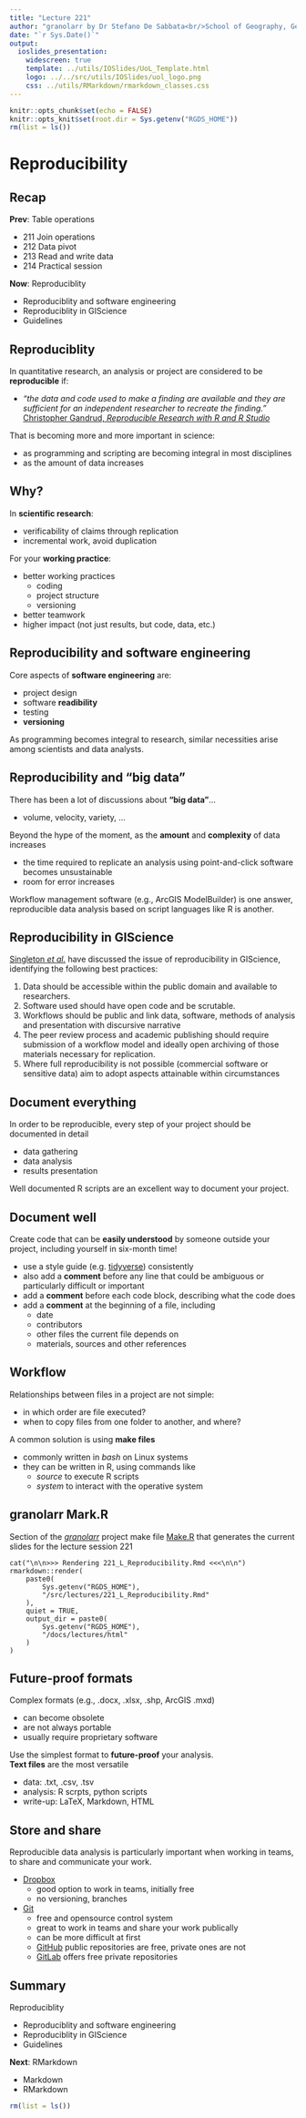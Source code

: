 ```yaml
---
title: "Lecture 221"
author: "granolarr by Dr Stefano De Sabbata<br/>School of Geography, Geology, and the Env.<br/>University of Leicester<br/><a href=\"https://github.com/sdesabbata/granolarr\">github.com/sdesabbata/granolarr</a><br/><a href=\"mailto:s.desabbata@le.ac.uk\">s.desabbata&commat;le.ac.uk</a> &vert; <a href=\"https://twitter.com/maps4thought\">&commat;maps4thought</a><br/>licensed under <a href=\"https://www.gnu.org/licenses/gpl-3.0.html\">GNU GPL v3.0</a>"
date: "`r Sys.Date()`"
output:
  ioslides_presentation:
    widescreen: true
    template: ../utils/IOSlides/UoL_Template.html
    logo: ../../src/utils/IOSlides/uol_logo.png
    css: ../utils/RMarkdown/rmarkdown_classes.css
---
```


```r
knitr::opts_chunk$set(echo = FALSE)
knitr::opts_knit$set(root.dir = Sys.getenv("RGDS_HOME"))
rm(list = ls())
```



# Reproducibility



## Recap

**Prev**: Table operations

- 211 Join operations
- 212 Data pivot
- 213 Read and write data
- 214 Practical session

**Now**: Reproduciblity

- Reproduciblity and software engineering
- Reproduciblity in GIScience
- Guidelines


## Reproduciblity

In quantitative research, an analysis or project are considered to be **reproducible** if:

- *"the data and code used to make a finding are available and they are sufficient for an independent researcher to recreate the finding."* [Christopher Gandrud, *Reproducible Research with R and R Studio*](https://www.crcpress.com/Reproducible-Research-with-R-and-R-Studio/Gandrud/p/book/9781498715379)

That is becoming more and more important in science:

- as programming and scripting are becoming integral in most disciplines
- as the amount of data increases



## Why?

In **scientific research**:

- verificability of claims through replication
- incremental work, avoid duplication

For your **working practice**:

- better working practices
    - coding
    - project structure
    - versioning
- better teamwork
- higher impact (not just results, but code, data, etc.)



## Reproducibility and software engineering

Core aspects of **software engineering** are:

- project design
- software **readibility**
- testing
- **versioning**

As programming becomes integral to research, similar necessities arise among scientists and data analysts.



## Reproducibility and "big data"

There has been a lot of discussions about **"big data"**...

- volume, velocity, variety, ...

Beyond the hype of the moment, as the **amount** and **complexity** of data increases

- the time required to replicate an analysis using point-and-click software becomes unsustainable
- room for error increases

Workflow management software (e.g., ArcGIS ModelBuilder) is one answer, reproducible data analysis based on script languages like R is another.



## Reproducibility in GIScience

[Singleton *et al.*](https://www.tandfonline.com/doi/abs/10.1080/13658816.2015.1137579) have discussed the issue of reproducibility in GIScience, identifying the following best practices:

1. Data should be accessible within the public domain and available to researchers.
2. Software used should have open code and be scrutable.
3. Workflows should be public and link data, software, methods of analysis and presentation with discursive narrative
4. The peer review process and academic publishing should require submission of a workflow model and ideally open archiving of those materials necessary for
replication.
5. Where full reproducibility is not possible (commercial software or sensitive data) aim to adopt aspects attainable within circumstances



## Document everything

In order to be reproducible, every step of your project should be documented in detail

- data gathering
- data analysis
- results presentation

Well documented R scripts are an excellent way to document your project. 



## Document well

Create code that can be **easily understood** by someone outside your project, including yourself in six-month time!

- use a style guide (e.g. [tidyverse](http://style.tidyverse.org/)) consistently
- also add a **comment** before any line that could be ambiguous or particularly difficult or important
- add a **comment** before each code block, describing what the code does
- add a **comment** at the beginning of a file, including
    - date
    - contributors
    - other files the current file depends on
    - materials, sources and other references 



## Workflow

Relationships between files in a project are not simple:

- in which order are file executed?
- when to copy files from one folder to another, and where?

A common solution is using **make files**

- commonly written in *bash* on Linux systems
- they can be written in R, using commands like
    - *source* to execute R scripts
    - *system* to interact with the operative system



## granolarr Mark.R

Section of the [*granolarr*](https://sdesabbata.github.io/granolarr/) project make file [Make.R](https://github.com/sdesabbata/granolarr/blob/master/Make.R) that generates the current slides for the lecture session 221

```{}
cat("\n\n>>> Rendering 221_L_Reproducibility.Rmd <<<\n\n")
rmarkdown::render(
    paste0(
        Sys.getenv("RGDS_HOME"), 
        "/src/lectures/221_L_Reproducibility.Rmd"
    ), 
    quiet = TRUE, 
    output_dir = paste0(
        Sys.getenv("RGDS_HOME"), 
        "/docs/lectures/html"
    )
)
```


## Future-proof formats

Complex formats (e.g., .docx, .xlsx, .shp, ArcGIS .mxd)

- can become obsolete
- are not always portable
- usually require proprietary software

Use the simplest format to **future-proof** your analysis.<br/>**Text files** are the most versatile

- data: .txt, .csv, .tsv
- analysis: R scrpts, python scripts
- write-up: LaTeX, Markdown, HTML



## Store and share

Reproducible data analysis is particularly important when working in teams, to share and communicate your work.

- [Dropbox](https://www.dropbox.com)
    - good option to work in teams, initially free
    - no versioning, branches
- [Git](https://git-scm.com)
    - free and opensource control system
    - great to work in teams and share your work publically
    - can be more difficult at first
    - [GitHub](https://github.com) public repositories are free, private ones are not
    - [GitLab](https://about.gitlab.com/) offers free private repositories



## Summary

Reproduciblity

- Reproduciblity and software engineering
- Reproduciblity in GIScience
- Guidelines

**Next**: RMarkdown

- Markdown
- RMarkdown

```r
rm(list = ls())
```
